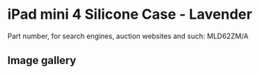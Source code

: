 
# iPad mini 4 Silicone Case - Lavender

Part number, for search engines, auction websites and such: MLD62ZM/A

## Image gallery

<div style={{ width: "768px" }}>
  <GalleryComponent
    images={[
      {
        original: "/everysource/MLD62.webp",
        thumbnail: "/everypreview/MLD62.webp",
      },
      {
        original: "/everysource/MLD62_AV1_GOLD.webp",
        thumbnail: "/everypreview/MLD62_AV1_GOLD.webp",
      },
      {
        original: "/everysource/MLD62_AV1_SILVER.webp",
        thumbnail: "/everypreview/MLD62_AV1_SILVER.webp",
      },
      {
        original: "/everysource/MLD62_AV1_SPACE_GRAY.webp",
        thumbnail: "/everypreview/MLD62_AV1_SPACE_GRAY.webp",
      },
      {
        original: "/everysource/MLD62_AV2.webp",
        thumbnail: "/everypreview/MLD62_AV2.webp",
      },
      {
        original: "/everysource/MLD62_AV3.webp",
        thumbnail: "/everypreview/MLD62_AV3.webp",
      },
      {
        original: "/everysource/MLD62_AV4.webp",
        thumbnail: "/everypreview/MLD62_AV4.webp",
      }
    ]}
  />
</div>